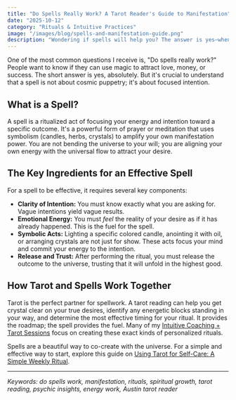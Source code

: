 ```yaml
---
title: "Do Spells Really Work? A Tarot Reader's Guide to Manifestation"
date: "2025-10-12"
category: "Rituals & Intuitive Practices"
image: "/images/blog/spells-and-manifestation-guide.png"
description: "Wondering if spells will help you? The answer is yes—when you understand what they truly are. An Austin tarot reader's guide to manifestation, intention, and ritual."
---
```


One of the most common questions I receive is, "Do spells really work?" People want to know if they can use magic to attract love, money, or success. The short answer is yes, absolutely. But it's crucial to understand that a spell is not about cosmic puppetry; it's about focused intention.

## What is a Spell?

A spell is a ritualized act of focusing your energy and intention toward a specific outcome. It's a powerful form of prayer or meditation that uses symbolism (candles, herbs, crystals) to amplify your own manifestation power. You are not bending the universe to your will; you are aligning your own energy with the universal flow to attract your desire.

## The Key Ingredients for an Effective Spell

For a spell to be effective, it requires several key components:
- **Clarity of Intention:** You must know exactly what you are asking for. Vague intentions yield vague results.
- **Emotional Energy:** You must *feel* the reality of your desire as if it has already happened. This is the fuel for the spell.
- **Symbolic Acts:** Lighting a specific colored candle, anointing it with oil, or arranging crystals are not just for show. These acts focus your mind and commit your energy to the intention.
- **Release and Trust:** After performing the ritual, you must release the outcome to the universe, trusting that it will unfold in the highest good.

## How Tarot and Spells Work Together

Tarot is the perfect partner for spellwork. A tarot reading can help you get crystal clear on your true desires, identify any energetic blocks standing in your way, and determine the most effective timing for your ritual. It provides the roadmap; the spell provides the fuel. Many of my [Intuitive Coaching + Tarot Sessions](/services) focus on creating these exact kinds of personalized rituals.

Spells are a beautiful way to co-create with the universe. For a simple and effective way to start, explore this guide on [Using Tarot for Self-Care: A Simple Weekly Ritual](/blog/using-tarot-for-self-care-ritual).

---

*Keywords: do spells work, manifestation, rituals, spiritual growth, tarot reading, psychic insights, energy work, Austin tarot reader*